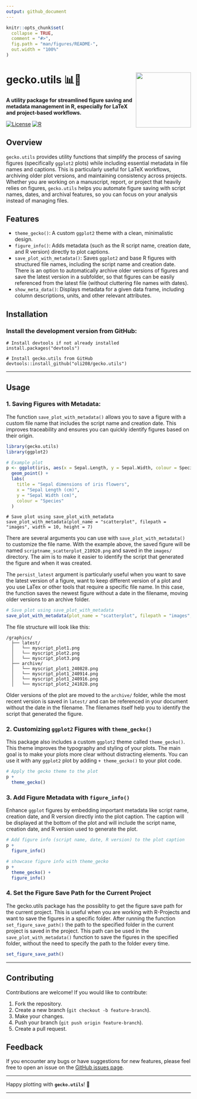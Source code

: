 ```yaml
---
output: github_document
---
```


<!-- README.md is generated from README.Rmd. Please edit that file -->

```r
knitr::opts_chunk$set(
  collapse = TRUE,
  comment = "#>",
  fig.path = "man/figures/README-",
  out.width = "100%"
)
```

# gecko.utils 📊🦎 <img src="man/figures/logo.png" align="right" height="150"/>

**A utility package for streamlined figure saving and metadata management in R, especially for LaTeX and project-based workflows.**

[![License](https://img.shields.io/badge/license-MIT-blue.svg)](LICENSE) [![R](https://img.shields.io/badge/R-4.0%252B-blue.svg)](https://cran.r-project.org/)

## Overview

`gecko.utils` provides utility functions that simplify the process of saving figures (specifically `ggplot2` plots) while including essential metadata in file names and captions.
This is particularly useful for LaTeX workflows, archiving older plot versions, and maintaining consistency across projects.
Whether you are working on a manuscript, report, or project that heavily relies on figures, `gecko.utils` helps you automate figure saving with script names, dates, and archival features, so you can focus on your analysis instead of managing files.

## Features

-   `theme_gecko()`: A custom `ggplot2` theme with a clean, minimalistic design.
-   `figure_info()`: Adds metadata (such as the R script name, creation date, and R version) directly to plot captions.
-   `save_plot_with_metadata()`: Saves `ggplot2` and base R figures with structured file names, including the script name and creation date. There is an option to automatically archive older versions of figures and save the latest version in a subfolder, so that figures can be easily referenced from the latest file (without cluttering file names with dates).
-   `show_meta_data()`: Displays metadata for a given data frame, including column descriptions, units, and other relevant attributes.

## Installation

### Install the development version from GitHub:

```install
# Install devtools if not already installed
install.packages("devtools")

# Install gecko.utils from GitHub
devtools::install_github("oli208/gecko.utils")
```

------------------------------------------------------------------------

## Usage

### 1. Saving Figures with Metadata:

The function `save_plot_with_metadata()` allows you to save a figure with a custom file name that includes the script name and creation date.
This improves traceability and ensures you can quickly identify figures based on their origin.

```r
library(gecko.utils)
library(ggplot2)

# Example plot
p <- ggplot(iris, aes(x = Sepal.Length, y = Sepal.Width, colour = Species)) +
  geom_point() +
  labs(
    title = "Sepal dimensions of iris flowers",
    x = "Sepal Length (cm)",
    y = "Sepal Width (cm)",
    colour = "Species"
  ) 
```

```Save
# Save plot using save_plot_with_metadata
save_plot_with_metadata(plot_name = "scatterplot", filepath = "images", width = 10, height = 7)
```

There are several arguments you can use with `save_plot_with_metadata()` to customize the file name.
With the example above, the saved figure will be named `scriptname_scatterplot_210920.png` and saved in the `images/` directory.
The aim is to make it easier to identify the script that generated the figure and when it was created.

The `persist_latest` argument is particularly useful when you want to save the latest version of a figure, want to keep different version of a plot and you use LaTex or other tools that require a specific file name.
In this case, the function saves the newest figure without a date in the filename, moving older versions to an archive folder.

```r
# Save plot using save_plot_with_metadata
save_plot_with_metadata(plot_name = "scatterplot", filepath = "images", preserve_latest = T, width = 10, height = 7)
```

The file structure will look like this:

```         
/graphics/
  ├── latest/
  │   └── myscript_plot1.png
  │   └── myscript_plot2.png
  │   └── myscript_plot3.png
  ├── archive/
  │   └── myscript_plot1_240828.png
  │   └── myscript_plot1_240914.png
  │   └── myscript_plot1_240916.png
  │   └── myscript_plot2_241028.png
```

Older versions of the plot are moved to the `archive/` folder, while the most recent version is saved in `latest/` and can be referenced in your document without the date in the filename.
The filenames itself help you to identify the script that generated the figure.

### 2. Customizing `ggplot2` Figures with `theme_gecko()`

This package also includes a custom `ggplot2` theme called `theme_gecko()`.
This theme improves the typography and styling of your plots.
The main goal is to make your plots more clear without distracting elements.
You can use it with any `ggplot2` plot by adding `+ theme_gecko()` to your plot code.

```r
# Apply the gecko theme to the plot
p + 
  theme_gecko()
```

### 3. Add Figure Metadata with `figure_info()`

Enhance `ggplot` figures by embedding important metadata like script name, creation date, and R version directly into the plot caption.
The caption will be displayed at the bottom of the plot and will include the script name, creation date, and R version used to generate the plot.

```r
# Add figure info (script name, date, R version) to the plot caption
p + 
  figure_info()
```

```r
# showcase figure info with theme_gecko
p + 
  theme_gecko() + 
  figure_info()
```

### 4. Set the Figure Save Path for the Current Project

The gecko.utils package has the possiblity to get the figure save path for the current project.
This is useful when you are working with R-Projects and want to save the figures in a specific folder.
After running the function `set_figure_save_path()` the path to the specified folder in the current project is saved in the project.
This path can be used in the `save_plot_with_metadata()` function to save the figures in the specified folder, without the need to specify the path to the folder every time.

```r
set_figure_save_path()
```




------------------------------------------------------------------------

## Contributing

Contributions are welcome!
If you would like to contribute:

1.  Fork the repository.
2.  Create a new branch (`git checkout -b feature-branch`).
3.  Make your changes.
4.  Push your branch (`git push origin feature-branch`).
5.  Create a pull request.

## Feedback

If you encounter any bugs or have suggestions for new features, please feel free to open an issue on the [GitHub issues page](https://github.com/oli208/gecko.utils/issues).

------------------------------------------------------------------------

Happy plotting with **`gecko.utils`**!
🦎

------------------------------------------------------------------------
